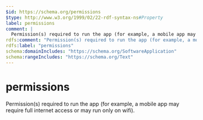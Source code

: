 ```yaml
---
$id: https://schema.org/permissions
$type: http://www.w3.org/1999/02/22-rdf-syntax-ns#Property
label: permissions
comment: |
  Permission(s) required to run the app (for example, a mobile app may require full internet access or may run only on wifi).
rdfs:comment: "Permission(s) required to run the app (for example, a mobile app may require full internet access or may run only on wifi)."
rdfs:label: "permissions"
schema:domainIncludes: "https://schema.org/SoftwareApplication"
schema:rangeIncludes: "https://schema.org/Text"
---
```


# permissions

Permission(s) required to run the app (for example, a mobile app may require full internet access or may run only on wifi).

